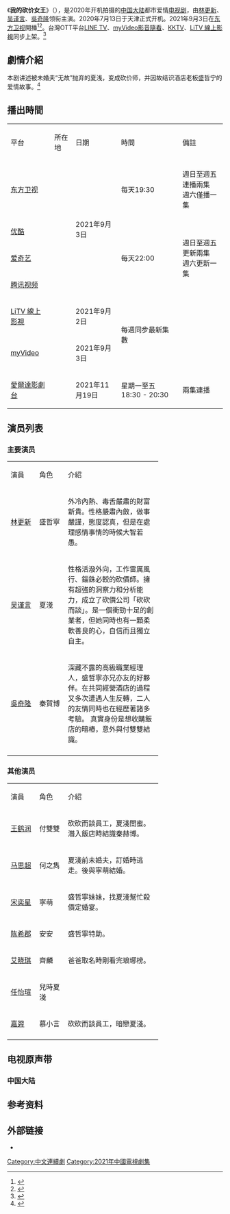 {{電視節目信息框
| 名稱     = 我的砍价女王
| 英文名稱 = My Bargain Queen
| 別名     =
| 圖片     = File:My Bargain Queen 2021.png
| 圖說     =
| 類型     = 都市、爱情
| 編劇     = -{于}-小千、吴大毛
| 導演     = 周晓鹏、马鸣
| 主演     = [[林更新|林更新]]、[[吴谨言|吴谨言]]、[[吳奇隆|吳奇隆]]
| 主題曲   = [[吴谨言|吴谨言]]《慢慢熱》
| 片尾曲   = [[陳希郡|陳希郡]]《小孩》
| 插曲     =
| 國家     = {{CHN}}
| 語言     = [[現代標準漢語|漢語]]
| 集數     = 40集<ref name="集數">{{cite web |title=發行許可證查詢結果 |url=https://dsj.nrta.gov.cn/tims/site/views/include/quickSearch/checkIssue/result.shanty?ids=015d06ffaff622274028e4a15ce77315 |website=國家廣播電影電視總局 |accessdate=2021-10-11}}</ref>
| 每集長   = 
| 製作年份 = 2020年7月
| 製片人   = 林子珂、郭玥、林新新
| 出品人   = 刘小枫、林子珂
| 製作公司 = [[江苏稻草熊影业|江苏稻草熊影业有限公司]]<br>浙江励合文化传媒有限公司
| 發行許可 = {{nowrap|（苏）剧审字（2021）第004号}}<ref name="集數" />
| 拍攝地   = {{CHN}}[[天津|天津]]
| 攝影     = 
| 頻道     = [[东方卫视|东方卫视]]
| 播出國家 = {{CHN}}
| 開始     = 2021年9月3日
| 結束     = 2021年9月25日
| imdb_id  = 
}}
《'''我的砍价女王'''》（{{lang-en|'''''My Bargain Queen'''''}}），是2020年开机拍摄的[[中國大陸|中国大陆]]都市爱情[[電視劇|电视剧]]，由[[林更新|林更新]]、[[吴谨言|吴谨言]]、[[吳奇隆|吳奇隆]]领衔主演。2020年7月13日于天津正式开机。2021年9月3日在[[东方卫视|东方卫视]]開播<ref>{{cite news |title=合作《我的砍价女王》 吴谨言被林更新东北口音“带偏” |url=http://www.chinanews.com/yl/2021/09-07/9560092.shtml |accessdate=2021-09-10 |archive-date=2021-09-10 |archive-url=https://web.archive.org/web/20210910111800/http://www.chinanews.com/yl/2021/09-07/9560092.shtml |dead-url=no }}</ref><ref>{{cite news |title=《我的砍价女王》今日开播 林更新版总裁引期待 |url=http://www.xinhuanet.com/ent/20210903/0033b721cb2f488d825fee128275eafc/c.html |accessdate=2021-09-10 |archive-date=2021-09-10 |archive-url=https://web.archive.org/web/20210910100102/http://www.xinhuanet.com/ent/20210903/0033b721cb2f488d825fee128275eafc/c.html |dead-url=no }}</ref>。台灣OTT平台[[LINE_TV|LINE TV]]、[[台灣大哥大|myVideo影音隨看]]、[[KKTV|KKTV]]、[[LiTV_線上影視|LiTV 線上影視]]同步上架。<ref>{{cite news|url=https://ent.163.com/20/0714/12/FHGCB1RE000380EN.html|title=《我的砍价女王》开机 林更新吴谨言吴奇隆领衔主演|date=2020-07-14|publisher=网易娱乐|accessdate=2020-07-14|archive-date=2020-07-17|archive-url=https://web.archive.org/web/20200717082229/https://ent.163.com/20/0714/12/FHGCB1RE000380EN.html|dead-url=no}}</ref>

== 劇情介紹 ==
本剧讲述被未婚夫“无故”抛弃的夏浅，变成砍价师，并因故结识酒店老板盛哲宁的爱情故事。<ref>{{cite news|url=https://dsj.nrta.gov.cn/tims/site/views/include/quickSearch/checkBlueprint/result.shanty?ids=015d06ffaff622274028e4a15ce77315|title=电视剧拍摄制作备案公示表|date=2017-10|publisher=国家广播电视总局|accessdate=2020-07-14|archive-date=2020-07-14|archive-url=https://web.archive.org/web/20200714210352/https://dsj.nrta.gov.cn/tims/site/views/include/quickSearch/checkBlueprint/result.shanty?ids=015d06ffaff622274028e4a15ce77315|dead-url=no}}</ref>

== 播出時間 ==
{|class="wikitable" width="60%" style="text-align:center"
|- style="background:green;font-weight:bold;color:snow"
|平台||所在地||日期||時間||備註
|-
|[[东方卫视|东方卫视]]||rowspan=4|{{CHNML}}||rowspan=4|2021年9月3日||每天19:30||週日至週五連播兩集<br>週六僅播一集
|-
|[[优酷|优酷]]||rowspan=3|每天22:00||rowspan=3|週日至週五更新兩集<br>週六更新一集
|-
|[[爱奇艺|爱奇艺]]
|-
|[[腾讯视频|腾讯视频]]
|-
|[[LiTV_線上影視|LiTV 線上影視]]||rowspan=3|{{TWN}}||2021年9月2日||rowspan=2|每週同步最新集數||
|-
|[[台灣大哥大#數位內容服務|myVideo]]||2021年9月3日||
|-
|[[愛爾達電視|愛爾達影劇台]]||2021年11月19日||星期一至五 18:30 - 20:30||兩集連播

|}

== 演员列表 ==
=== 主要演员 ===
{|class="wikitable" width="70%" style="text-align:center"
|- style="background:green;font-weight:bold;color:snow"
|width=15%|演員||width=15%|角色||介紹
|-
|[[林更新|林更新]]||盛哲寧|| align="left" |外冷內熱、毒舌嚴肅的財富新貴。性格嚴肅內斂，做事嚴謹，態度認真，但是在處理感情事情的時候大智若愚。 
|-
|[[吴谨言|吴谨言]]||夏淺|| align="left" |性格活潑外向，工作雷厲風行、錙銖必較的砍價師。擁有超強的洞察力和分析能力，成立了砍價公司「砍砍而談」。是一個衝勁十足的創業者，但她同時也有一顆柔軟善良的心，自信而且獨立自主。
|-
|[[吳奇隆|吳奇隆]]||秦賀博||align=left|深藏不露的高級職業經理人，盛哲寧亦兄亦友的好夥伴。在共同經營酒店的過程又多次遭遇人生反轉，二人的友情同時也在經歷著諸多考驗。
真實身份是想收購飯店的暗樁，意外與付雙雙結識。
|-
|}

=== 其他演员 ===
{|class="wikitable" width="70%" style="text-align:center"
|- style="background:green;font-weight:bold;color:snow"
|width=15%|演員||width=15%|角色||介紹
|-
|[[王鹤润|王鹤润]]||付雙雙||align=left|砍砍而談員工，夏淺閨蜜。潛入飯店時結識秦赫博。
|-
|[[马思超|马思超]]||何之雋||align=left|夏淺前未婚夫，訂婚時逃走。後與寧萌結婚。
|-
|[[宋奕星|宋奕星]]||寧萌|| align="left" |盛哲寧妹妹，找夏淺幫忙殺價定婚宴。
|-
|[[陈希郡|陈希郡]]||安安 ||align=left|盛哲寧特助。
|-
|[[艾晓琪|艾晓琪]]||齊麟|| align="left" |爸爸取名時剛看完琅琊榜。
|-
|[[任怡瑄|任怡瑄]]||兒時夏淺|| align="left" |
|-
|[[嘉羿|嘉羿]]||慕小言||align=left|砍砍而談員工，暗戀夏淺。
|-
|}

==电视原声带==
===中国大陆===
{{tracklist
| headline         = 《我的砍价女王》电视剧原声带
| extra_column     = 演唱

| title1           = 慢慢熱
| note1            = 主題曲
| lyrics1          = 臨渡
| music1           = 閆天午
| extra1           = [[吳謹言|吳謹言]]
| length1          = 4:23

| title2           = 日暮裡
| note2            = 插曲
| lyrics2          = 臨渡
| music2           = 閆天午
| extra2           = 馬思超
| length2          = 3:52

| title3           = 致愛的人
| note3            = 插曲
| lyrics3          = 臨渡
| music3           = 閆天午
| extra3           = 林子珂
| length3          = 3:53

| title4           = 小孩
| note4            = 片尾曲
| lyrics4          = 臨渡
| music4           = 閆天午
| extra4           = [[陳希郡|陳希郡]]
| length4          = 3:15
}}

== 参考资料 ==
{{reflist}}

== 外部链接 ==
*{{weibo|5219916247|《我的砍价女王》}}

{{东方卫视电视剧}}
{{DEFAULTSORT:wo我}}
[[Category:中文連續劇|Category:中文連續劇]]
[[Category:2021年中國電視劇集|Category:2021年中國電視劇集]]